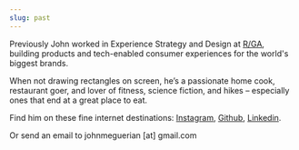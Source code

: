 ```yaml
---
slug: past
---
```


Previously John worked in Experience Strategy and Design at [R/GA](https://rga.com), building products and tech-enabled consumer experiences for the world's biggest brands.

When not drawing rectangles on screen, he’s a passionate home cook, restaurant goer, and lover of fitness, science fiction, and hikes – especially ones that end at a great place to eat.

Find him on these fine internet destinations: [Instagram](https://instagram.com/jmegs_), [Github](https://github.com/jmegs), [Linkedin](https://linkedin.com/in/johnmeguerian). 

Or send an email to johnmeguerian [at] gmail.com